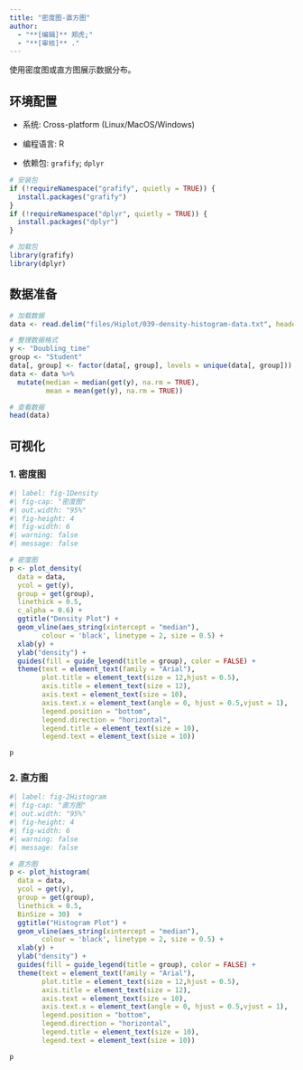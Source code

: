 ```yaml
---
title: "密度图-直方图"
author:
  - "**[编辑]** 郑虎;"
  - "**[审核]** ."
---
```


使用密度图或直方图展示数据分布。

## 环境配置

-   系统: Cross-platform (Linux/MacOS/Windows)

-   编程语言: R

-   依赖包: `grafify`; `dplyr`

```r
# 安装包
if (!requireNamespace("grafify", quietly = TRUE)) {
  install.packages("grafify")
}
if (!requireNamespace("dplyr", quietly = TRUE)) {
  install.packages("dplyr")
}

# 加载包
library(grafify)
library(dplyr)
```

## 数据准备

```r
# 加载数据
data <- read.delim("files/Hiplot/039-density-histogram-data.txt", header = T)

# 整理数据格式
y <- "Doubling_time"
group <- "Student"
data[, group] <- factor(data[, group], levels = unique(data[, group]))
data <- data %>% 
  mutate(median = median(get(y), na.rm = TRUE),
         mean = mean(get(y), na.rm = TRUE))

# 查看数据
head(data)
```

## 可视化

### 1. 密度图

```r
#| label: fig-1Density
#| fig-cap: "密度图"
#| out.width: "95%"
#| fig-height: 4
#| fig-width: 6
#| warning: false
#| message: false

# 密度图
p <- plot_density(
  data = data, 
  ycol = get(y), 
  group = get(group),
  linethick = 0.5,
  c_alpha = 0.6) + 
  ggtitle("Density Plot") + 
  geom_vline(aes_string(xintercept = "median"),
        colour = 'black', linetype = 2, size = 0.5) + 
  xlab(y) + 
  ylab("density") + 
  guides(fill = guide_legend(title = group), color = FALSE) +
  theme(text = element_text(family = "Arial"),
        plot.title = element_text(size = 12,hjust = 0.5),
        axis.title = element_text(size = 12),
        axis.text = element_text(size = 10),
        axis.text.x = element_text(angle = 0, hjust = 0.5,vjust = 1),
        legend.position = "bottom",
        legend.direction = "horizontal",
        legend.title = element_text(size = 10),
        legend.text = element_text(size = 10))

p
```


### 2. 直方图

```r
#| label: fig-2Histogram
#| fig-cap: "直方图"
#| out.width: "95%"
#| fig-height: 4
#| fig-width: 6
#| warning: false
#| message: false

# 直方图
p <- plot_histogram(
  data = data, 
  ycol = get(y), 
  group = get(group),
  linethick = 0.5,
  BinSize = 30)  + 
  ggtitle("Histogram Plot") + 
  geom_vline(aes_string(xintercept = "median"),
        colour = 'black', linetype = 2, size = 0.5) + 
  xlab(y) + 
  ylab("density") + 
  guides(fill = guide_legend(title = group), color = FALSE) +
  theme(text = element_text(family = "Arial"),
        plot.title = element_text(size = 12,hjust = 0.5),
        axis.title = element_text(size = 12),
        axis.text = element_text(size = 10),
        axis.text.x = element_text(angle = 0, hjust = 0.5,vjust = 1),
        legend.position = "bottom",
        legend.direction = "horizontal",
        legend.title = element_text(size = 10),
        legend.text = element_text(size = 10))

p
```



